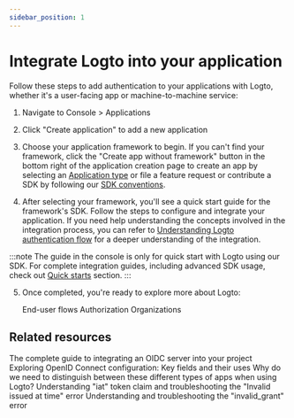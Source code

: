 ```yaml
---
sidebar_position: 1
---
```


# Integrate Logto into your application

Follow these steps to add authentication to your applications with Logto, whether it's a user-facing app or machine-to-machine service:

1. Navigate to <CloudLink to="/applications">Console > Applications</CloudLink>

2. Click "Create application" to add a new application

3. Choose your application framework to begin. If you can't find your framework, click the "Create app without framework" button in the bottom right of the application creation page to create an app by selecting an [Application type](/integrate-logto/application-data-structure/#application-types) or file a feature request or contribute a SDK by following our [SDK conventions](/developers/sdk-conventions).

4. After selecting your framework, you'll see a quick start guide for the framework's SDK. Follow the steps to configure and integrate your application. If you need help understanding the concepts involved in the integration process, you can refer to [Understanding Logto authentication flow](/integrate-logto/integrate-logto-into-your-application/understand-authentication-flow/) for a deeper understanding of the integration.

:::note
The guide in the console is only for quick start with Logto using our SDK. For complete integration guides, including advanced SDK usage, check out [Quick starts](/quick-starts) section.
:::

5. Once completed, you're ready to explore more about Logto:

   <Url href="/end-user-flows">End-user flows</Url>
   <Url href="/authorization">Authorization</Url>
   <Url href="/organizations">Organizations</Url>

## Related resources

<Url href="https://blog.logto.io/complete-guide-to-integrating-oidc-server">
  The complete guide to integrating an OIDC server into your project
</Url>

<Url href="https://blog.logto.io/exploring-oidc-configuration">
  Exploring OpenID Connect configuration: Key fields and their uses
</Url>

<Url href="https://blog.logto.io/reveal-public-and-confidential-clients">
  Why do we need to distinguish between these different types of apps when using Logto?
</Url>

<Url href="https://blog.logto.io/troubleshooting-invalid-issued-at-time-error">
  Understanding "iat" token claim and troubleshooting the "Invalid issued at time" error
</Url>

<Url href="https://blog.logto.io/troubleshoot-invalid-grant-error">
  Understanding and troubleshooting the "invalid_grant" error
</Url>
